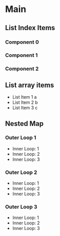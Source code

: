 # Main

## List Index Items

### Component 0

### Component 1

### Component 2

## List array items

* List Item 1 a
* List Item 2 b
* List Item 3 c

## Nested Map

### Outer Loop 1

* Inner Loop: 1
* Inner Loop: 2
* Inner Loop: 3

### Outer Loop 2

* Inner Loop: 1
* Inner Loop: 2
* Inner Loop: 3

### Outer Loop 3

* Inner Loop: 1
* Inner Loop: 2
* Inner Loop: 3
